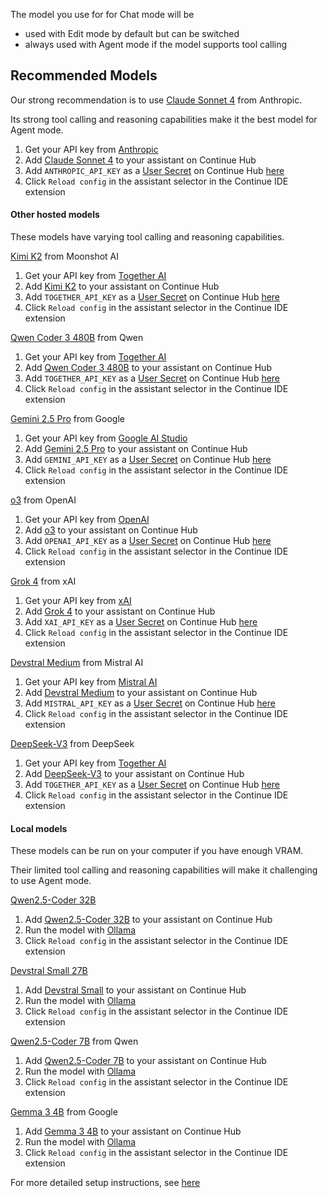 The model you use for for Chat mode will be

- used with Edit mode by default but can be switched
- always used with Agent mode if the model supports tool calling

## Recommended Models

Our strong recommendation is to use [Claude Sonnet 4](https://hub.continue.dev/anthropic/claude-4-sonnet) from Anthropic.

Its strong tool calling and reasoning capabilities make it the best model for Agent mode.

1. Get your API key from [Anthropic](https://console.anthropic.com/)
2. Add [Claude Sonnet 4](https://hub.continue.dev/anthropic/claude-4-sonnet) to your assistant on Continue Hub
3. Add `ANTHROPIC_API_KEY` as a [User Secret](https://docs.continue.dev/hub/secrets/secret-types#user-secrets) on Continue Hub [here](https://hub.continue.dev/settings/secrets)
4. Click `Reload config` in the assistant selector in the Continue IDE extension

#### Other hosted models

These models have varying tool calling and reasoning capabilities.

[Kimi K2](https://hub.continue.dev/togetherai/kimi-k2-instruct) from Moonshot AI

1. Get your API key from [Together AI](https://api.together.ai)
2. Add [Kimi K2](https://hub.continue.dev/togetherai/kimi-k2-instruct) to your assistant on Continue Hub
3. Add `TOGETHER_API_KEY` as a [User Secret](https://docs.continue.dev/hub/secrets/secret-types#user-secrets) on Continue Hub [here](https://hub.continue.dev/settings/secrets)
4. Click `Reload config` in the assistant selector in the Continue IDE extension

[Qwen Coder 3 480B](https://hub.continue.dev/togetherai/qwen3-coder-480b-a35b-instruct-fp8) from Qwen

1. Get your API key from [Together AI](https://api.together.ai)
2. Add [Qwen Coder 3 480B](https://hub.continue.dev/togetherai/qwen3-coder-480b-a35b-instruct-fp8) to your assistant on Continue Hub
3. Add `TOGETHER_API_KEY` as a [User Secret](https://docs.continue.dev/hub/secrets/secret-types#user-secrets) on Continue Hub [here](https://hub.continue.dev/settings/secrets)
4. Click `Reload config` in the assistant selector in the Continue IDE extension

[Gemini 2.5 Pro](https://hub.continue.dev/google/gemini-2.5-pro) from Google

1. Get your API key from [Google AI Studio](https://aistudio.google.com)
2. Add [Gemini 2.5 Pro](https://hub.continue.dev/google/gemini-2.5-pro) to your assistant on Continue Hub
3. Add `GEMINI_API_KEY` as a [User Secret](https://docs.continue.dev/hub/secrets/secret-types#user-secrets) on Continue Hub [here](https://hub.continue.dev/settings/secrets)
4. Click `Reload config` in the assistant selector in the Continue IDE extension

[o3](https://hub.continue.dev/openai/o3) from OpenAI

1. Get your API key from [OpenAI](https://platform.openai.com)
2. Add [o3](https://hub.continue.dev/openai/o3) to your assistant on Continue Hub
3. Add `OPENAI_API_KEY` as a [User Secret](https://docs.continue.dev/hub/secrets/secret-types#user-secrets) on Continue Hub [here](https://hub.continue.dev/settings/secrets)
4. Click `Reload config` in the assistant selector in the Continue IDE extension

[Grok 4](https://hub.continue.dev/xai/grok-4) from xAI

1. Get your API key from [xAI](https://console.x.ai/)
2. Add [Grok 4](https://hub.continue.dev/xai/grok-4) to your assistant on Continue Hub
3. Add `XAI_API_KEY` as a [User Secret](https://docs.continue.dev/hub/secrets/secret-types#user-secrets) on Continue Hub [here](https://hub.continue.dev/settings/secrets)
4. Click `Reload config` in the assistant selector in the Continue IDE extension

[Devstral Medium](https://hub.continue.dev/mistral/devstral-medium) from Mistral AI

1. Get your API key from [Mistral AI](https://console.mistral.ai/)
2. Add [Devstral Medium](https://hub.continue.dev/mistral/devstral-medium) to your assistant on Continue Hub
3. Add `MISTRAL_API_KEY` as a [User Secret](https://docs.continue.dev/hub/secrets/secret-types#user-secrets) on Continue Hub [here](https://hub.continue.dev/settings/secrets)
4. Click `Reload config` in the assistant selector in the Continue IDE extension

[DeepSeek-V3](https://hub.continue.dev/togetherai/deepseek-v3) from DeepSeek

1. Get your API key from [Together AI](https://api.together.ai)
2. Add [DeepSeek-V3](https://hub.continue.dev/togetherai/deepseek-v3) to your assistant on Continue Hub
3. Add `TOGETHER_API_KEY` as a [User Secret](https://docs.continue.dev/hub/secrets/secret-types#user-secrets) on Continue Hub [here](https://hub.continue.dev/settings/secrets)
4. Click `Reload config` in the assistant selector in the Continue IDE extension

#### Local models

These models can be run on your computer if you have enough VRAM.

Their limited tool calling and reasoning capabilities will make it challenging to use Agent mode.

[Qwen2.5-Coder 32B](https://hub.continue.dev/ollama/qwen2.5-coder-32b)

1. Add [Qwen2.5-Coder 32B](https://hub.continue.dev/ollama/qwen2.5-coder-32b) to your assistant on Continue Hub
2. Run the model with [Ollama](https://docs.continue.dev/guides/ollama-guide#using-ollama-with-continue-a-developers-guide)
3. Click `Reload config` in the assistant selector in the Continue IDE extension

[Devstral Small 27B](https://hub.continue.dev/ollama/devstral)

1. Add [Devstral Small](https://hub.continue.dev/ollama/devstral) to your assistant on Continue Hub
2. Run the model with [Ollama](https://docs.continue.dev/guides/ollama-guide#using-ollama-with-continue-a-developers-guide)
3. Click `Reload config` in the assistant selector in the Continue IDE extension

[Qwen2.5-Coder 7B](https://hub.continue.dev/ollama/qwen2.5-coder-7b) from Qwen

1. Add [Qwen2.5-Coder 7B](https://hub.continue.dev/ollama/qwen2.5-coder-7b) to your assistant on Continue Hub
2. Run the model with [Ollama](https://docs.continue.dev/guides/ollama-guide#using-ollama-with-continue-a-developers-guide)
3. Click `Reload config` in the assistant selector in the Continue IDE extension

[Gemma 3 4B](https://hub.continue.dev/ollama/gemma3-4b) from Google

1. Add [Gemma 3 4B](https://hub.continue.dev/ollama/gemma3-4b) to your assistant on Continue Hub
2. Run the model with [Ollama](https://docs.continue.dev/guides/ollama-guide#using-ollama-with-continue-a-developers-guide)
3. Click `Reload config` in the assistant selector in the Continue IDE extension

For more detailed setup instructions, see [here](/getting-started/install#setup-your-first-model)

